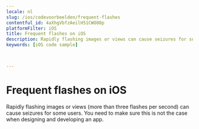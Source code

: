 ```yaml
---
locale: nl
slug: /ios/codevoorbeelden/frequent-flashes
contentful_id: 4aXhgVbfzAeilH51CWO80p
platformFilter: iOS
title: Frequent flashes on iOS
description: Rapidly flashing images or views can cause seizures for some users.
keywords: [iOS code sample]


	
---
```


# Frequent flashes on iOS

Rapidly flashing images or views (more than three flashes per second) can cause seizures for some users. You need to make sure this is not the case when designing and developing an app.

<CodeSample id="screen-flashes" locale="nl" platform="ios"/>